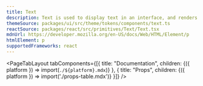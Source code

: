 ```yaml
---
title: Text
description: Text is used to display text in an interface, and renders a <p> element by default.
themeSource: packages/ui/src/theme/tokens/components/text.ts
reactSource: packages/react/src/primitives/Text/Text.tsx
mdnUrl: https://developer.mozilla.org/en-US/docs/Web/HTML/Element/p
htmlElement: p
supportedFrameworks: react
---
```



<PageTabLayout 
  tabComponents={[{
    title: "Documentation", 
    children: <Fragment>{({ platform }) => import(`./${platform}.mdx`)}</Fragment>
  },
  {
    title: "Props", 
    children: <Fragment>{({ platform }) => import('./props-table.mdx')}</Fragment>
  }]}
/>
